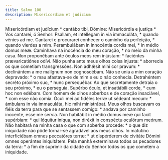 ```yaml
---
title: Salmo 100
description: Misericordiam et judicium
---
```


<div class="side-by-side not-content">
  <span>Misericórdiam et judícium * cantábo tibi, Dómine:</span>
  <span>Misericórdia e justiça * Vos cantarei, ó Senhor:</span>
  <span>Psallam, et intéllegam in via immaculáta, * quando vénies ad me.</span>
  <span>
    Cantarei e procurarei conhecer o caminho da perfeição, * quando vierdes a
    mim.
  </span>
  <span>Perambulábam in innocéntia cordis mei, * in médio domus meæ.</span>
  <span>Caminhava na inocência do meu coração, * no meio da minha casa.</span>
  <span>
    Non proponébam ante óculos meos rem injústam: * faciéntes prævaricatiónes
    odívi.
  </span>
  <span>
    Não punha ante meus olhos coisa injusta: * aborrecia os que cometiam
    transgressões.
  </span>
  <span>
    Non adhǽsit mihi cor pravum: * declinántem a me malígnum non cognoscébam.
  </span>
  <span>
    Não se unia a mim coração depravado: * o mau afastava-se de mim e eu o não
    conhecia.
  </span>
  <span>Detrahéntem secréto próximo suo, * hunc persequébar.</span>
  <span>Ao que secretamente detraia o seu próximo, * eu o perseguia.</span>
  <span>Supérbo óculo, et insatiábili corde, * cum hoc non edébam.</span>
  <span>
    Com homem de olhos soberbos e de coração insaciável, * com esse não comia.
  </span>
  <span>
    Óculi mei ad fidéles terræ ut sédeant mecum: * ámbulans in via immaculáta,
    hic mihi ministrábat.
  </span>
  <span>
    Meus olhos buscavam os fiéis da terra para que se sentassem comigo: * andava
    por caminho inocente, esse me servia.
  </span>
  <span>
    Non habitábit in médio domus meæ qui facit supérbiam: * qui lóquitur iníqua,
    non diréxit in conspéctu oculórum meórum.
  </span>
  <span>
    Não habitará na minha casa o que com soberba procede: * o que diz iníquidade
    não pôde tornar-se agradável aos meus olhos.
  </span>
  <span>
    In matutíno interficiébam omnes peccatóres terræ: * ut dispérderem de
    civitáte Dómini omnes operántes iniquitátem.
  </span>
  <span>
    Pela manhã exterminava todos os pecadores da terra: * a fim de suprimir da
    cidade do Senhor todos os que cometem a iniquidade.
  </span>
</div>
